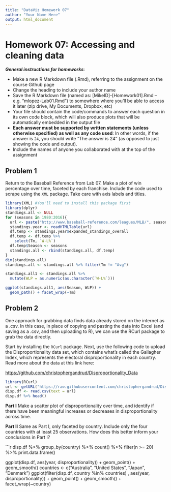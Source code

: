 ```yaml
---
title: "DataViz Homework 07"
author: "Your Name Here"
output: html_document
---
```


#  Homework 07:  Accessing and cleaning data

***General instructions for homeworks***: 

+  Make a new R Markdown file (.Rmd), referring to the assignment on the course Github page
+  Change the heading to include your author name
+  Save the R Markdown file (named as:  [MikeID]-[Homework01].Rmd -- e.g. "mlopez-Lab01.Rmd") to somewhere where you'll be able to access it later (zip drive, My Documents, Dropbox, etc)
+  Your file should contain the code/commands to answer each question in its own code block, which will also produce plots that will be automatically embedded in the output file
+  **Each answer must be supported by written statements (unless otherwise specified) as well as any code used**: In other words, if the answer is `24`, you should write "The answer is 24" (as opposed to just showing the code and output).
+  Include the names of anyone you collaborated with at the top of the assignment



## Problem 1

Return to the Baseball Reference from Lab 07. Make a plot of win percentage over time, faceted by each franchise. Include the code used to scrape using the `XML` package. Take care with axis labels and titles. 


```r
library(XML) #You'll need to install this package first
library(dplyr)
standings.all <- NULL
for (seasons in 1980:2016){
  url <- paste("http://www.baseball-reference.com/leagues/MLB/", seasons, "-standings.shtml", sep = "")
  standings.year <- readHTMLTable(url)
  df.temp <- standings.year$expanded_standings_overall
  df.temp <- df.temp %>%
    select(Tm, `W-L%`)
  df.temp$Season <- seasons
  standings.all <- rbind(standings.all, df.temp)
}
dim(standings.all)
standings.all <- standings.all %>% filter(Tm != "Avg")

standings.all1 <- standings.all %>%
  mutate(WLP = as.numeric(as.character(`W-L%`)))

ggplot(standings.all1, aes(Season, WLP)) + 
  geom_path() + facet_wrap(~Tm)

```

## Problem 2

One approach for grabbing data finds data already stored on the internet as a .csv. In this case, in place of copying and pasting the data into Excel (and saving as a .csv, and then uploading to R), we can use the RCurl package to grab the data directly. 

Start by installing the `RCurl` package. Next, use the following code to upload the Disproportionality data set, which contains what's called the Gallagher Index, which represents the electoral disproportionality in each country. Read more about the data at this link here:

[https://github.com/christophergandrud/Disproportionality_Data](https://github.com/christophergandrud/Disproportionality_Data)

```r
library(RCurl)
url <- getURL("https://raw.githubusercontent.com/christophergandrud/Disproportionality_Data/master/Disproportionality.csv")
disp.df <- read.csv(text = url)
disp.df %>% head()
```

**Part I** Make a scatter plot of disproportionality over time, and identify if there have been meaningful increases or decreases in disproportionality across time.

**Part II** Same as Part I, only faceted by country. Include only the four countries with at least 25 observations. How does this better inform your conclusions in Part I?


```r
disp.df %>% group_by(country) %>%
  count() %>% filter(n >= 20) %>% print.data.frame()

ggplot(disp.df, aes(year, disproportionality)) + geom_point() + geom_smooth()
countries <- c("Australia", "United States", "Japan", "Denmark")
ggplot(filter(disp.df, country %in% countries)
              , aes(year, disproportionality)) + geom_point() + geom_smooth() + facet_wrap(~country)
